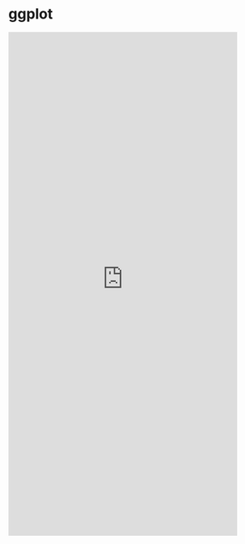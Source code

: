 # ggplot {#sec-ggplot}

<iframe src="https://langcog.shinyapps.io/ggplot/" width="90%" height="1000px" style="border:none;" />
